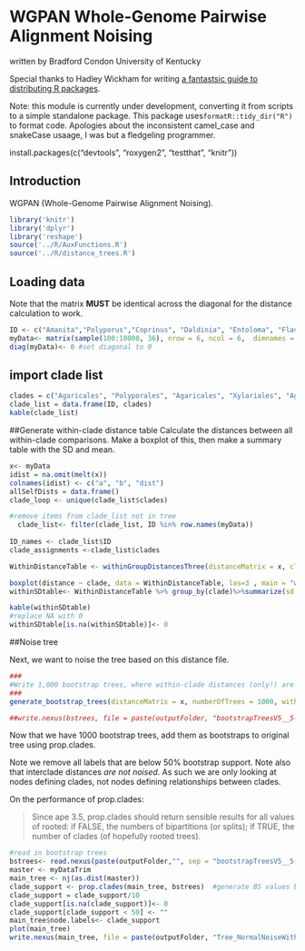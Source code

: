 # WGPAN Whole-Genome Pairwise Alignment Noising
written by Bradford Condon
University of Kentucky

Special thanks to Hadley Wickham for writing [a fantastsic guide to distributing R packages](http://r-pkgs.had.co.nz/intro.html).

Note: this module is currently under development, converting it from scripts to a simple standalone package.   This package uses`formatR::tidy_dir("R")` to format code. Apologies about the inconsistent camel_case and snakeCase usaage, I was but a fledgeling programmer.

install.packages(c("devtools", "roxygen2", "testthat", "knitr"))

## Introduction

WGPAN (Whole-Genome Pairwise Alignment Noising).

```r
library('knitr')
library('dplyr')
library('reshape')
source('../R/AuxFunctions.R')
source('../R/distance_trees.R')

```


## Loading data

Note that the matrix **MUST** be identical across the diagonal for the distance calculation to work.

```r
ID <- c("Amanita","Polyporus","Coprinus", "Daldinia", "Entoloma", "Flaviporus")
myData<- matrix(sample(100:10000, 36), nrow = 6, ncol = 6,  dimnames = list(ID, ID)) 
diag(myData)<- 0 #set diagonal to 0

```

## import clade list
```r

clades = c("Agaricales", "Polyporales", "Agaricales", "Xylariales", "Agaricales", "Polyporales")
clade_list = data.frame(ID, clades)
kable(clade_list)
```

##Generate within-clade distance table
Calculate the distances between all within-clade comparisons.  Make a boxplot of this, then make a summary table with the SD and mean.

```r
x<- myData
idist = na.omit(melt(x))
colnames(idist) <- c("a", "b", "dist")
allSelfDists = data.frame()
clade_loop <- unique(clade_list$clades)

#remove items from clade_list not in tree
  clade_list<- filter(clade_list, ID %in% row.names(myData))
  
ID_names <- clade_list$ID
clade_assignments <-clade_list$clades

WithinDistanceTable <- withinGroupDistancesThree(distanceMatrix = x, clade_assignments = clade_assignments, ID_names = ID_names)

boxplot(distance ~ clade, data = WithinDistanceTable, las=3 , main = "within-clade distances 1-11-17", ylab = "SNPs/MB" )
withinSDtable<- WithinDistanceTable %>% group_by(clade)%>%summarize(sd = sd(distance), mean = mean(distance))

kable(withinSDtable)
#replace NA with 0
withinSDtable[is.na(withinSDtable)]<- 0

```


##Noise tree

Next, we want to noise the tree based on this distance file.

```r
###
#Write 1,000 bootstrap trees, where within-clade distances (only!) are noised by the normal distribution with SD= that clade's within SD.
###
generate_bootstrap_trees(distanceMatrix = x, numberOfTrees = 1000, withinSDtable= withinSDtable, clade_assignments = clade_assignments, ID_names = ID_names)

##write.nexus(bstrees, file = paste(outputFolder, "bootstrapTreesV5__5-21-16.nexus", sep=""))

```

Now that we have 1000 bootstrap trees, add them as bootstraps to original tree using prop.clades.

Note we remove all labels that are below 50% bootstrap support.
Note also that interclade distances *are not noised*.  As such we are only looking at nodes defining clades, not nodes defining relationships between clades.


On the performance of prop.clades:

>Since ape 3.5, prop.clades should return sensible results for all values of rooted: if FALSE, the
numbers of bipartitions (or splits); if TRUE, the number of clades (of hopefully rooted trees).



```r
#read in bootstrap trees
bstrees<- read.nexus(paste(outputFolder,"", sep = "bootstrapTreesV5__5-21-16.nexus"))
master <- myDataTrim
main_tree <- nj(as.dist(master))
clade_support <- prop.clades(main_tree, bstrees)  #generate BS values based on trees
clade_support = clade_support/10
clade_support[is.na(clade_support)]<- 0
clade_support[clade_support < 50] <- ""
main_tree$node.labels<- clade_support 
plot(main_tree)
write.nexus(main_tree, file = paste(outputFolder, "Tree_NormalNoiseWithinCladeBasedOnSD_V6_4-22-17.txt", sep=""))
```

